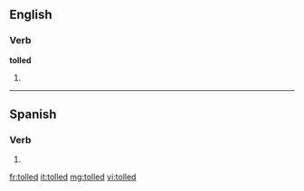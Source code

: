 ==English==

===Verb===
'''tolled'''

# {{past of|[[toll]]}}

----

==Spanish==

===Verb===
{{es-verb-form|toller}}

# {{es-verb form of|ending=er|mood=imperative|sense=affirmative|pers=2|formal=no|number=plural|[[toller]]|region=Spain}}

[[fr:tolled]]
[[it:tolled]]
[[mg:tolled]]
[[vi:tolled]]